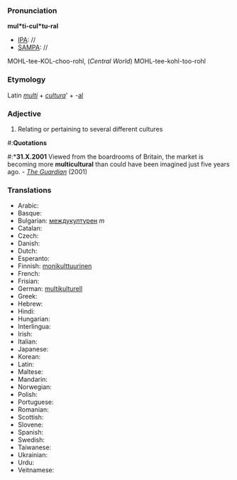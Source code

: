 ===Pronunciation===

'''mul*ti-cul*tu-ral'''
*[[IPA]]: //
*[[SAMPA]]: //
MOHL-tee-KOL-choo-rohl, (''Central World'') MOHL-tee-kohl-too-rohl
===Etymology===

Latin ''[[multi]]'' + ''[[cultura]]''' + -[[al]]
===Adjective===

# Relating or pertaining to several different cultures

#:'''Quotations'''
#:*'''31.X.2001''' Viewed from the boardrooms of Britain, the market is becoming more '''multicultural''' than could have been imagined just five years ago. - ''[http://www.guardian.co.uk/racism/Story/0,2763,583454,00.html The Guardian]'' (2001)

===Translations===

*Arabic:
*Basque:
*Bulgarian: [[междукултурен]] ''m''
*Catalan:
*Czech:
*Danish:
*Dutch:
*Esperanto:
*Finnish: [[monikulttuurinen]]
*French:
*Frisian:
*German: [[multikulturell]]
*Greek:
*Hebrew:
*Hindi:
*Hungarian:
*Interlingua:
*Irish:
*Italian:
*Japanese:
*Korean:
*Latin:
*Maltese:
*Mandarin:
*Norwegian:
*Polish:
*Portuguese:
*Romanian:
*Scottish:
*Slovene:
*Spanish:
*Swedish:
*Taiwanese:
*Ukrainian:
*Urdu:
*Veitnamese: